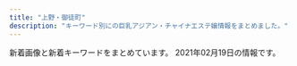 ```yaml
---
title: "上野・御徒町"
description: "キーワード別にの巨乳アジアン・チャイナエステ嬢情報をまとめました。"
---
```


新着画像と新着キーワードをまとめています。
2021年02月19日の情報です。

<DmmAffiliateIns />
<KeywordTable
  shops={
    [
    {
        "url": "http://miel.site",
        "img_links": [
            "http://miel.site/_src/29310698/_dsf6119.jpg",
            "http://miel.site/_src/40140461/cam2.png",
            "http://miel.site/_src/33382135/smartselect_20190619-130437_wechat.jpg",
            "http://miel.site/_src/29005361/wechatimg47.jpg",
            "http://miel.site/_src/29005360/wechatimg47.jpg",
            "http://miel.site/_src/29311235/_dsf6135.jpg",
            "http://miel.site/_src/36895479/0bb834c5e1d56a0e10627c891433859.jpg",
            "http://miel.site/_src/29005319/sign.png",
            "http://miel.site/_src/29312035/wechatimg43.jpg",
            "http://miel.site/_src/29005343/_dsf6130.jpg",
            "http://miel.site/_src/29005377/smartselect_20190619-130437_wechat.jpg",
            "http://miel.site/_src/29005344/_dsf6125.jpg",
            "http://miel.site/_src/36891852/0bb834c5e1d56a0e10627c891433859.jpg",
            "http://miel.site/_src/46102608/fbe435955084a9c8c2e02b3bb62d2ef.jpg",
            "http://miel.site/_src/29005337/_dsf6119.jpg",
            "http://miel.site/_src/29311236/_dsf6136.jpg",
            "http://miel.site/_src/32851154/10.pic.jpg",
            "http://miel.site/_src/46102614/wechatimg176_20200107153650427.jpg",
            "http://miel.site/_src/46102613/e3d9317697b9310640e097934adfc99.jpg",
            "http://miel.site/_src/29005376/smartselect_20190619-130437_wechat.jpg",
            "http://miel.site/_src/29005339/img20170112114741767461.png",
            "http://miel.site/_src/29339297/img20190123185245900589.png",
            "http://miel.site/_src/29005244/tel.png",
            "http://miel.site/_src/29310699/_dsf6130.jpg",
            "http://miel.site/_src/29005260/news.png",
            "http://miel.site/_src/29312033/wechatimg44.jpg",
            "http://miel.site/_src/29005262/img20191121221515045946.png",
            "http://miel.site/_src/46102607/fbe435955084a9c8c2e02b3bb62d2ef.jpg",
            "http://miel.site/_src/29005243/tel.png",
            "http://miel.site/_src/34912876/afb69b6314ccce2e8e5cad415547196_20191220104044273.jpg",
            "http://miel.site/_src/36895484/52ab8d55af50aceb629a82f4d4e7387.jpg",
            "http://miel.site/_src/29005371/smartselect_20190619-130437_wechat.jpg",
            "http://miel.site/_src/29005265/mobile.png",
            "http://miel.site/_src/29005247/index_09.png",
            "http://miel.site/_src/32618650/wechatimg47.jpg",
            "http://miel.site/_src/34912875/afb69b6314ccce2e8e5cad415547196_20191220104044273.jpg",
            "http://miel.site/_src/29311234/_dsf6133.jpg",
            "http://miel.site/_src/34912881/afb69b6314ccce2e8e5cad415547196_20191220104044273.jpg",
            "http://miel.site/_src/38481445/wechatimg177.jpg",
            "http://miel.site/_src/29339021/_msk7930.jpg",
            "http://miel.site/_src/29005355/wechatimg47.jpg",
            "http://miel.site/_src/29510474/_dsf6125.jpg",
            "http://miel.site/_src/29227656/_dsf6136.jpg",
            "http://miel.site/_src/29005342/cam2.png",
            "http://miel.site/_src/38481438/wechatimg213.jpg",
            "http://miel.site/_src/36895485/52ab8d55af50aceb629a82f4d4e7387.jpg",
            "http://miel.site/_src/36873111/_igp4288.jpg",
            "http://miel.site/_src/38472503/wechatimg213.jpg"
        ],
        "station": "JR\u5fa1\u5f92\u753a\u99c5\u5357\u53e3",
        "keywords": {
            "82": 1,
            "96": 1,
            "85": 1,
            "80": 1
        },
        "name": "\u30a8\u30f3\u30b8\u30a7\u30eb"
    },
    {
        "station": "JR\u5fa1\u5f92\u753a\u99c5\u5317\u53e3",
        "name": "\u30de\u30ab\u30ed\u30f3",
        "url": "http://www.macaron.esjoho.com/",
        "img_links": [],
        "keywords": {}
    },
    {
        "name": "\u30a2\u30ed\u30de\u30d7\u30eb\u30e1\u30ea\u30a2",
        "keywords": {
            "85": 5,
            "88": 2,
            "E": 2,
            "C": 17,
            "89": 2,
            "87": 4,
            "84": 1,
            "D": 8,
            "G": 1,
            "86": 3
        },
        "station": "JR\u5fa1\u5f92\u753a\u99c5\u5357\u53e3",
        "img_links": [
            "http://aroma-plumeria.work/sp/img/fla-2.jpg",
            "http://aroma-plumeria.work/sp/img/sta09.jpg",
            "http://aroma-plumeria.work/sp/img/sta010.jpg",
            "http://aroma-plumeria.work/sp/img/pc.jpg",
            "http://aroma-plumeria.work/sp/img/add2.jpg",
            "http://aroma-plumeria.work/img/sta01.jpg",
            "http://aroma-plumeria.work/img/1F4AA.png",
            "http://aroma-plumeria.work/sp/img/sta05.jpg",
            "http://aroma-plumeria.work/sp/img/sta2.jpg",
            "http://aroma-plumeria.work/img/sta10.jpg",
            "http://aroma-plumeria.work/img/sta2.jpg",
            "http://aroma-plumeria.work/img/sta02.jpg",
            "http://aroma-plumeria.work/img/bottom.jpg",
            "http://aroma-plumeria.work/sp/img/t-r.jpg",
            "http://aroma-plumeria.work/img/sta9.jpg",
            "http://aroma-plumeria.work/img/iphone.png",
            "http://aroma-plumeria.work/sp/img/sta3.jpg",
            "http://aroma-plumeria.work/img/sta3.jpg",
            "http://aroma-plumeria.work/img/head.jpg",
            "http://aroma-plumeria.work/img/fla.jpg",
            "http://aroma-plumeria.work/sp/img/sta5.jpg",
            "http://aroma-plumeria.work/sp/img/sta9.jpg",
            "http://aroma-plumeria.work/sp/img/t-ac.jpg",
            "http://aroma-plumeria.work/sp/img/botton.jpg",
            "http://aroma-plumeria.work/sp/img/rc.jpg",
            "http://aroma-plumeria.work/img/news.jpg",
            "http://aroma-plumeria.work/img/botton.jpg",
            "http://aroma-plumeria.work/sp/img/tel.jpg",
            "http://aroma-plumeria.work/img/sta010.jpg",
            "http://aroma-plumeria.work/sp/img/sta01.jpg",
            "http://aroma-plumeria.work/sp/img/head.jpg",
            "http://aroma-plumeria.work/img/fla2.jpg",
            "http://aroma-plumeria.work/sp/img/t-s.jpg",
            "http://aroma-plumeria.work/sp/img/add.jpg",
            "http://aroma-plumeria.work/img/koko_468x60.png",
            "http://aroma-plumeria.work/sp/img/new.jpg",
            "http://aroma-plumeria.work/sp/img/sys.jpg",
            "http://aroma-plumeria.work/sp/img/sta04.jpg",
            "http://aroma-plumeria.work/img/sta04.jpg",
            "http://aroma-plumeria.work/img/bar-a.jpg",
            "http://aroma-plumeria.work/img/bar-r.jpg",
            "http://aroma-plumeria.work/sp/img/1F4AA.png",
            "http://aroma-plumeria.work/sp/img/sta1.jpg",
            "http://aroma-plumeria.work/img/sta05.jpg",
            "http://aroma-plumeria.work/sp/img/sta10.jpg",
            "http://aroma-plumeria.work/img/botton2.jpg",
            "http://aroma-plumeria.work/sp/img/footbody.jpg",
            "http://aroma-plumeria.work/img/fla3.jpg",
            "http://aroma-plumeria.work/sp/img/news.jpg",
            "http://aroma-plumeria.work/img/bar-s.jpg",
            "http://aroma-plumeria.work/img/sta4.jpg",
            "http://aroma-plumeria.work/sp/img/fla-1.jpg",
            "http://aroma-plumeria.work/img/sta09.jpg",
            "http://aroma-plumeria.work/img/sta5.jpg",
            "http://aroma-plumeria.work/sp/img/sta02.jpg",
            "http://aroma-plumeria.work/img/nos.jpg",
            "http://aroma-plumeria.work/sp/img/t-o.jpg",
            "http://aroma-plumeria.work/img/bar-t.jpg",
            "http://aroma-plumeria.work/img/sta1.jpg",
            "http://aroma-plumeria.work/sp/img/nos.jpg",
            "http://aroma-plumeria.work/sp/img/koko_234x60.png",
            "http://aroma-plumeria.work/img/tps.jpg",
            "http://aroma-plumeria.work/img/bar-rc.jpg",
            "http://aroma-plumeria.work/sp/img/sta4.jpg"
        ],
        "url": "http://aroma-plumeria.work/"
    },
    {
        "station": "JR\u5fa1\u5f92\u753a\u99c5\u5357\u53e3",
        "keywords": {},
        "url": "http://chloe.est-u.com/",
        "img_links": [
            "http://chloe.est-u.com/images/index_03.jpg",
            "http://chloe.est-u.com/images/a3.jpg",
            "http://chloe.est-u.com/images/index_01.jpg",
            "http://chloe.est-u.com/images/index_02.jpg",
            "http://chloe.est-u.com/images/a1.jpg",
            "http://chloe.est-u.com/images/2.jpg",
            "http://chloe.est-u.com/images/index_07.jpg",
            "http://chloe.est-u.com/images/s1.jpg",
            "http://chloe.est-u.com/images/cc.jpg",
            "http://chloe.est-u.com/images/3.jpg",
            "http://chloe.est-u.com/images/a2.jpg",
            "http://chloe.est-u.com/images/index_14.jpg"
        ],
        "name": "CHLOE"
    },
    {
        "name": "\u5922\u306e\u604b",
        "url": "http://www.yumenokoi.masg.info/",
        "keywords": {
            "88": 32,
            "G": 24,
            "86": 38,
            "D": 69,
            "C": 8,
            "87": 39,
            "F": 8
        },
        "station": "JR\u5fa1\u5f92\u753a\u99c5\u5317\u53e3",
        "img_links": [
            "http://www.yumenokoi.masg.info/images/m3.jpg",
            "http://www.yumenokoi.masg.info/photo_news/upimg/497645f9666e055101_0.jpg",
            "http://www.yumenokoi.masg.info/files/002.jpg",
            "http://www.yumenokoi.masg.info/files/008.jpg",
            "http://www.yumenokoi.masg.info/files/018.jpg",
            "http://www.yumenokoi.masg.info/images/service/s01.jpg",
            "http://www.yumenokoi.masg.info/files/016-02.jpg",
            "http://www.yumenokoi.masg.info/files/009.jpg",
            "http://www.yumenokoi.masg.info/photo_news/upimg/351066018f0c247b28_0.jpg",
            "http://www.yumenokoi.masg.info/images/b-tel.png",
            "http://www.yumenokoi.masg.info/files/010-02.jpg",
            "http://www.yumenokoi.masg.info/files/013-02.jpg",
            "http://www.yumenokoi.masg.info/files/021.jpg",
            "http://www.yumenokoi.masg.info/images/service/s02.jpg",
            "http://www.yumenokoi.masg.info/images/m4.jpg",
            "http://www.yumenokoi.masg.info/files/015-02.jpg",
            "http://www.yumenokoi.masg.info/files/006-02.jpg",
            "http://www.yumenokoi.masg.info/files/024-02.jpg",
            "http://www.yumenokoi.masg.info/files/017-02.jpg",
            "http://www.yumenokoi.masg.info/files/009-02.jpg",
            "http://www.yumenokoi.masg.info/images/rsubt3.png",
            "http://www.yumenokoi.masg.info/files/018-02.jpg",
            "http://www.yumenokoi.masg.info/files/021-02.jpg",
            "http://www.yumenokoi.masg.info/images/m1.jpg",
            "http://www.yumenokoi.masg.info/images/rsubt7.png",
            "http://www.yumenokoi.masg.info/files/017.jpg",
            "http://www.yumenokoi.masg.info/files/010.jpg",
            "http://www.yumenokoi.masg.info/images/rsubt1.png",
            "http://www.yumenokoi.masg.info/images/b-online.png",
            "http://www.yumenokoi.masg.info/images/rsubt5.png",
            "http://www.yumenokoi.masg.info/files/023-02.jpg",
            "http://www.yumenokoi.masg.info/images/m6.jpg",
            "http://www.yumenokoi.masg.info/files/016.jpg",
            "http://www.yumenokoi.masg.info/files/002-02.jpg",
            "http://www.yumenokoi.masg.info/files/024.jpg",
            "http://www.yumenokoi.masg.info/images/rsubt6.png",
            "http://www.yumenokoi.masg.info/files/011-02.jpg",
            "http://www.yumenokoi.masg.info/files/013.jpg",
            "http://www.yumenokoi.masg.info/images/service/s03.jpg",
            "http://www.yumenokoi.masg.info/images/slider-img001.jpg",
            "http://www.yumenokoi.masg.info/images/slider-img002.jpg",
            "http://www.yumenokoi.masg.info/images/service/s05.jpg",
            "http://www.yumenokoi.masg.info/files/008-02.jpg",
            "http://www.yumenokoi.masg.info/files/023.jpg",
            "http://www.yumenokoi.masg.info/images/m2.jpg",
            "http://www.yumenokoi.masg.info/files/006.jpg",
            "http://www.yumenokoi.masg.info/images/service/s06.jpg",
            "http://www.yumenokoi.masg.info/images/rsubt2.png",
            "http://www.yumenokoi.masg.info/images/rsubt4.png",
            "http://www.yumenokoi.masg.info/files/011.jpg",
            "http://www.yumenokoi.masg.info/images/service/s04.jpg",
            "http://www.yumenokoi.masg.info/images/tel2.png",
            "http://www.yumenokoi.masg.info/files/015.jpg"
        ]
    },
    {
        "url": "http://aroma-esthe.in.net/",
        "keywords": {
            "87": 1,
            "F": 2,
            "86": 3,
            "85": 1,
            "D": 3
        },
        "station": "JR\u4e0a\u91ce\u99c5\u5165\u8c37\u53e3",
        "img_links": [
            "http://aroma-esthe.in.net/images/tit2.jpg",
            "http://aroma-esthe.in.net/images/r1.jpg",
            "http://aroma-esthe.in.net/images/r4.jpg",
            "http://aroma-esthe.in.net/images/sys.jpg",
            "http://aroma-esthe.in.net/images/kan.jpg",
            "http://aroma-esthe.in.net/images/tit3.jpg",
            "http://aroma-esthe.in.net/images/fbt.jpg",
            "http://aroma-esthe.in.net/images/fbf.jpg",
            "http://aroma-esthe.in.net/images/tit1.jpg",
            "http://aroma-esthe.in.net/images/top.jpg",
            "http://aroma-esthe.in.net/images/r3.jpg",
            "http://aroma-esthe.in.net/images/pay.jpg",
            "http://aroma-esthe.in.net/images/cg04.jpg",
            "http://aroma-esthe.in.net/images/cg05.jpg",
            "http://aroma-esthe.in.net/images/r2.jpg",
            "http://aroma-esthe.in.net/images/cg02.jpg",
            "http://aroma-esthe.in.net/images/cg051.jpg",
            "http://aroma-esthe.in.net/images/sys1.jpg",
            "http://aroma-esthe.in.net/images/cg011.jpg",
            "http://aroma-esthe.in.net/images/cg01.jpg",
            "http://aroma-esthe.in.net/images/cg041.jpg",
            "http://aroma-esthe.in.net/images/fla.jpg",
            "http://aroma-esthe.in.net/images/tit5.jpg",
            "http://aroma-esthe.in.net/images/no.png",
            "http://aroma-esthe.in.net/images/cg031.jpg",
            "http://aroma-esthe.in.net/images/cg03.jpg",
            "http://aroma-esthe.in.net/images/tit4.jpg"
        ],
        "name": "\u697d\u5712"
    },
    {
        "img_links": [],
        "name": "\u30b9\u30de\u30a4\u30eb",
        "keywords": {},
        "station": "JR\u5fa1\u5f92\u753a\u99c5\u5357\u53e3",
        "url": "http://smile.ests.jp/"
    },
    {
        "keywords": {
            "D": 2,
            "89": 1,
            "C": 1,
            "86": 1,
            "F": 1,
            "87": 2
        },
        "img_links": [
            "http://www.iyashinoie.mensest.com/img/nav-002.png",
            "http://www.iyashinoie.mensest.com/img/nav-006.png",
            "http://www.iyashinoie.mensest.com/img/nav-001.png",
            "http://www.iyashinoie.mensest.com/files/004.jpg",
            "http://www.iyashinoie.mensest.com/img/stt.jpg",
            "http://www.iyashinoie.mensest.com/img/nav-004.png",
            "http://www.iyashinoie.mensest.com/files/001.jpg",
            "http://www.iyashinoie.mensest.com/img/stb.jpg",
            "http://www.iyashinoie.mensest.com/img/nav-005.png",
            "http://www.iyashinoie.mensest.com/img/top01.png",
            "http://www.iyashinoie.mensest.com/img/tel.png",
            "http://www.iyashinoie.mensest.com/files/003.jpg",
            "http://www.iyashinoie.mensest.com/files/002.jpg",
            "http://www.iyashinoie.mensest.com/img/nav-003.png"
        ],
        "station": "\u6d45\u8349\u99c5",
        "name": "\u7652\u3057\u306e\u5bb6",
        "url": "http://www.iyashinoie.mensest.com/"
    },
    {
        "img_links": [
            "http://estelaspa.com/uploaded/girlinfo/13/G1_13_2.jpg",
            "http://estelaspa.com/uploaded/girlinfo/9/G2_9_3.jpg",
            "http://estelaspa.com/img/rmenu/staff_off.png",
            "http://estelaspa.com/img/google_button.png",
            "http://img.es-navi.com/img/link/banners/s/000002.png",
            "http://estelaspa.com/img/fmenu/call_off.png",
            "http://estelaspa.com/img/photo_button.png",
            "http://estelaspa.com/img/system/card.jpg",
            "http://estelaspa.com/img/system/2.jpg",
            "http://estelaspa.com/img/system/4.jpg",
            "http://estelaspa.com/img/system/3.jpg",
            "http://estelaspa.com/img/system/etc.jpg",
            "http://estelaspa.com/img/rmenu/call_off.png",
            "http://estelaspa.com/uploaded/girlinfo/16/G2_16_3.jpg",
            "http://estelaspa.com/img/corona.png",
            "http://estelaspa.com/img/access/key.jpg",
            "http://estelaspa.com/uploaded/girlinfo/14/G1_14_2.jpg",
            "http://estelaspa.com/img/rmenu/top_off.png",
            "http://estelaspa.com/uploaded/news/201201035405.jpg",
            "http://estelaspa.com/uploaded/girlinfo/12/G1_12_2.jpg",
            "http://estelaspa.com/img/room/1.png"
        ],
        "url": "http://estelaspa.com/",
        "station": "JR\u5fa1\u5f92\u753a\u99c5\u5317\u53e3",
        "keywords": {
            "C": 7
        },
        "name": "Estela SPA\uff5e\u30a8\u30b9\u30c6\u30e9\u30b9\u30d1"
    },
    {
        "name": "\u5b89\u5fc3\u5802",
        "url": "http://es-en.info/",
        "img_links": [
            "http://es-en.info/images/1.jpg",
            "http://es-en.info/img/nana1.jpg",
            "http://es-en.info/images/interior_t.jpg",
            "http://es-en.info/sp/staff/riri.jpg",
            "http://es-en.info/sp/images/rec2.png",
            "http://es-en.info/img/ai.jpg",
            "http://es-en.info/sp/img/yuki1.jpg",
            "http://es-en.info/sp/images/staff_t.png",
            "http://es-en.info/images/5.jpg",
            "http://es-en.info/images/mobile.jpg",
            "http://es-en.info/sp/img/eri1.jpg",
            "http://es-en.info/sp/images/top.jpg",
            "http://es-en.info/images/4.jpg",
            "http://es-en.info/sp/images/news.jpg",
            "http://es-en.info/img/yuki1.jpg",
            "http://es-en.info/images/8.jpg",
            "http://es-en.info/sp/staff/eri.jpg",
            "http://es-en.info/images/interior.png",
            "http://es-en.info/sp/images/sisu_t.jpg",
            "http://es-en.info/sp/staff/yuyu.jpg",
            "http://es-en.info/sp/staff/ai.jpg",
            "http://es-en.info/img/ai1.jpg",
            "http://es-en.info/sp/staff/yuki.jpg",
            "http://es-en.info/images/9.jpg",
            "http://es-en.info/images/sm.jpg",
            "http://es-en.info/sp/images/sisu.png",
            "http://es-en.info/sp/images/sys1.jpg",
            "http://es-en.info/sp/images/topgirl.jpg",
            "http://es-en.info/sp/images/tel.jpg",
            "http://es-en.info/img/natumi.jpg",
            "http://es-en.info/img/natumi1.jpg",
            "http://es-en.info/sp/images/int3.jpg",
            "http://es-en.info/sp/images/pc.jpg",
            "http://es-en.info/img/yuyu1.jpg",
            "http://es-en.info/sp/images/int2.jpg",
            "http://es-en.info/img/emi1.jpg",
            "http://es-en.info/img/riri1.jpg",
            "http://es-en.info/images/7.jpg",
            "http://es-en.info/sp/images/rec1.png",
            "http://es-en.info/sp/menu/top.jpg",
            "http://es-en.info/images/2.jpg",
            "http://es-en.info/img/eri1.jpg",
            "http://es-en.info/sp/staff/natumi.jpg",
            "http://es-en.info/sp/img/yuyu1.jpg",
            "http://es-en.info/sp/img/ai1.jpg",
            "http://es-en.info/images/sys1.png",
            "http://es-en.info/images/3.jpg",
            "http://es-en.info/img/eri.jpg",
            "http://es-en.info/sp/images/head.jpg",
            "http://es-en.info/sp/images/sys3.jpg",
            "http://es-en.info/img/nana.jpg",
            "http://es-en.info/sp/staff/nana.jpg",
            "http://es-en.info/sp/menu/staff.jpg",
            "http://es-en.info/sp/img/riri1.jpg",
            "http://es-en.info/sp/img/tiaki1.jpg",
            "http://es-en.info/images/info.png",
            "http://es-en.info/sp/staff/emi.jpg",
            "http://es-en.info/sp/images/footer.jpg",
            "http://es-en.info/sp/images/int1.png",
            "http://es-en.info/sp/images/interior_t.png",
            "http://es-en.info/sp/images/rec3.png",
            "http://es-en.info/images/10.jpg",
            "http://es-en.info/img/emi.jpg",
            "http://es-en.info/images/rem.jpg",
            "http://es-en.info/img/yuki.jpg",
            "http://es-en.info/sp/images/sys4.png",
            "http://es-en.info/sp/img/nana1.jpg",
            "http://es-en.info/sp/images/time.png",
            "http://es-en.info/images/news.jpg",
            "http://es-en.info/sp/images/sys2.jpg",
            "http://es-en.info/img/tiaki1.jpg",
            "http://es-en.info/img/riri.jpg",
            "http://es-en.info/img/tiaki.jpg",
            "http://es-en.info/img/yuyu.jpg",
            "http://es-en.info/sp/staff/tiaki.jpg",
            "http://es-en.info/sp/img/emi1.jpg",
            "http://es-en.info/images/head.jpg",
            "http://es-en.info/sp/img/natumi1.jpg",
            "http://es-en.info/sp/images/int1.jpg",
            "http://es-en.info/sp/menu/interior.jpg",
            "http://es-en.info/images/staff_t.jpg",
            "http://es-en.info/sp/images/newsb.png",
            "http://es-en.info/sp/images/ac1.jpg"
        ],
        "station": "JR\u5fa1\u5f92\u753a\u99c5\u5357\u53e3",
        "keywords": {
            "88": 2,
            "85": 1,
            "F": 1,
            "90": 1,
            "86": 2,
            "87": 1
        }
    },
    {
        "station": "JR\u5fa1\u5f92\u753a\u99c5\u5317\u53e3",
        "url": "http://biki-massage.work/",
        "img_links": [
            "http://biki-massage.work/img/sta1.jpg",
            "http://biki-massage.work/img/sta5.jpg",
            "http://biki-massage.work/sp/img/sys.jpg",
            "http://biki-massage.work/img/fla2.jpg",
            "http://biki-massage.work/sp/img/s1.jpg",
            "http://biki-massage.work/img/mo.png",
            "http://biki-massage.work/img/fla3.jpg",
            "http://biki-massage.work/img/head.jpg",
            "http://biki-massage.work/img/st6.jpg",
            "http://biki-massage.work/img/s2.jpg",
            "http://biki-massage.work/img/st5.jpg",
            "http://biki-massage.work/sp/img/s5.jpg",
            "http://biki-massage.work/img/sta3.jpg",
            "http://biki-massage.work/sp/img/info.jpg",
            "http://biki-massage.work/sp/img/p3.jpg",
            "http://biki-massage.work/img/st3.jpg",
            "http://biki-massage.work/sp/img/add.jpg",
            "http://biki-massage.work/sp/img/t-r.jpg",
            "http://biki-massage.work/sp/img/botton.jpg",
            "http://biki-massage.work/img/s6.jpg",
            "http://biki-massage.work/sp/img/tit.jpg",
            "http://biki-massage.work/sp/img/s6.jpg",
            "http://biki-massage.work/img/campian.jpg",
            "http://biki-massage.work/sp/img/s2.jpg",
            "http://biki-massage.work/img/st1.jpg",
            "http://biki-massage.work/sp/img/p2.jpg",
            "http://biki-massage.work/img/s1.jpg",
            "http://biki-massage.work/img/fla1.jpg",
            "http://biki-massage.work/sp/img/t-a.jpg",
            "http://biki-massage.work/img/sta2.jpg",
            "http://biki-massage.work/img/sta4.jpg",
            "http://biki-massage.work/sp/img/s3.jpg",
            "http://biki-massage.work/sp/img/pc.jpg",
            "http://biki-massage.work/sp/img/tel.jpg",
            "http://biki-massage.work/img/nos.jpg",
            "http://biki-massage.work/img/sta6.jpg",
            "http://biki-massage.work/img/st2.jpg",
            "http://biki-massage.work/sp/img/time.jpg",
            "http://biki-massage.work/sp/img/cam.jpg",
            "http://biki-massage.work/sp/img/s4.jpg",
            "http://biki-massage.work/img/botton.jpg",
            "http://biki-massage.work/img/s4.jpg",
            "http://biki-massage.work/img/st4.jpg",
            "http://biki-massage.work/sp/img/pic.jpg",
            "http://biki-massage.work/img/s5.jpg",
            "http://biki-massage.work/sp/img/t-s.jpg",
            "http://biki-massage.work/img/s3.jpg",
            "http://biki-massage.work/sp/img/t-o.jpg",
            "http://biki-massage.work/sp/img/t-t.jpg",
            "http://biki-massage.work/sp/img/p6.jpg"
        ],
        "keywords": {
            "87": 2,
            "D": 3,
            "88": 2,
            "C": 16,
            "83": 1,
            "86": 7,
            "E": 1
        },
        "name": "\u5a9a\u59eb\uff5e\u30d3\u30ad\uff5e"
    },
    {
        "keywords": {},
        "station": "JR\u5fa1\u5f92\u753a\u99c5\u5357\u53e3",
        "img_links": [],
        "name": "\u61a9",
        "url": "http://ikoi.ies.fun/"
    },
    {
        "keywords": {
            "87": 1,
            "85": 1,
            "D": 4,
            "E": 6,
            "86": 2,
            "88": 1,
            "89": 1,
            "C": 2
        },
        "url": "http://www.rosa-es.info/",
        "station": "JR\u4e0a\u91ce\u99c5\u6d45\u8349\u53e3",
        "img_links": [
            "http://www.rosa-es.info/staff/yuki1.jpg",
            "http://www.rosa-es.info/staff/rara.jpg",
            "http://www.rosa-es.info/staff/yuki.jpg",
            "http://www.rosa-es.info/img/pic/int3.jpg",
            "http://www.rosa-es.info/staff/yumi2.jpg",
            "http://www.rosa-es.info/staff/nana1.jpg",
            "http://www.rosa-es.info/img/pic/int4.jpg",
            "http://www.rosa-es.info/staff/yuri1.jpg",
            "http://www.rosa-es.info/staff/rara2.jpg",
            "http://www.rosa-es.info/staff/koko.jpg",
            "http://www.rosa-es.info/staff/yuri.jpg",
            "http://www.rosa-es.info/staff/koko2.jpg",
            "http://www.rosa-es.info/staff/nana2.jpg",
            "http://www.rosa-es.info/staff/nana.jpg",
            "http://www.rosa-es.info/img/pic/slide_1.jpg",
            "http://www.rosa-es.info/img/loader.png",
            "http://www.rosa-es.info/staff/yumi1.jpg",
            "http://www.rosa-es.info/staff/yumi.jpg",
            "http://www.rosa-es.info/staff/koko1.jpg",
            "http://www.rosa-es.info/staff/yuri2.jpg",
            "http://www.rosa-es.info/img/pic/int2.jpg",
            "http://www.rosa-es.info/staff/yuki2.jpg",
            "http://www.rosa-es.info/staff/rara1.jpg",
            "http://www.rosa-es.info/img/pic/slide_2.jpg",
            "http://www.rosa-es.info/img/pic/int1.jpg"
        ],
        "name": "\u6708\u591c"
    },
    {
        "station": "JR\u5fa1\u5f92\u753a\u99c5\u5317\u53e3",
        "url": "http://www.cocogarden.link/",
        "keywords": {
            "88": 8,
            "F": 2,
            "G": 4,
            "D": 10,
            "87": 8,
            "E": 2,
            "86": 2
        },
        "name": "COCO-GARDEN",
        "img_links": [
            "http://www.cocogarden.link/files/059.jpg",
            "http://www.cocogarden.link/images/nbj3.jpg",
            "http://www.cocogarden.link/files/072-03.jpg",
            "http://www.cocogarden.link/images/s_staff.jpg",
            "http://www.cocogarden.link/files/069-02.jpg",
            "http://www.cocogarden.link/files/075.jpg",
            "http://www.cocogarden.link/images/top.jpg",
            "http://www.cocogarden.link/files/080-02.jpg",
            "http://www.cocogarden.link/files/075-02.jpg",
            "http://www.cocogarden.link/images/mobile.jpg",
            "http://www.cocogarden.link/files/037-02.jpg",
            "http://www.cocogarden.link/files/069.jpg",
            "http://www.cocogarden.link/files/058-03.jpg",
            "http://www.cocogarden.link/images/end1.png",
            "http://www.cocogarden.link/files/059-03.jpg",
            "http://www.cocogarden.link/files/086.jpg",
            "http://www.cocogarden.link/files/058-02.jpg",
            "http://www.cocogarden.link/files/086-03.jpg",
            "http://www.cocogarden.link/images/koko_200x40.png",
            "http://www.cocogarden.link/files/086-02.jpg",
            "http://www.cocogarden.link/files/076-02.jpg",
            "http://www.cocogarden.link/images/s_info.jpg",
            "http://www.cocogarden.link/files/058.jpg",
            "http://www.cocogarden.link/files/076.jpg",
            "http://www.cocogarden.link/images/1.jpg",
            "http://www.cocogarden.link/images/s_pick.jpg",
            "http://www.cocogarden.link/files/075-03.jpg",
            "http://www.cocogarden.link/files/072-02.jpg",
            "http://www.cocogarden.link/images/s_news.jpg",
            "http://www.cocogarden.link/files/080-03.jpg",
            "http://www.cocogarden.link/files/069-03.jpg",
            "http://www.cocogarden.link/files/076-03.jpg",
            "http://www.cocogarden.link/images/top1.jpg",
            "http://www.cocogarden.link/files/059-02.jpg",
            "http://www.cocogarden.link/files/037.jpg",
            "http://www.cocogarden.link/files/037-03.jpg",
            "http://www.cocogarden.link/files/080.jpg",
            "http://www.cocogarden.link/files/072.jpg"
        ]
    },
    {
        "img_links": [
            "http://www.sh-riraks.xyz/uploads/200617/1-20061G54TIb.jpg",
            "http://www.sh-riraks.xyz/img/ttl_mobile.png",
            "http://www.sh-riraks.xyz/uploads/allimg/180604/1-1P60410212A02.jpg",
            "http://www.sh-riraks.xyz/uploads/201130/1-201130132956292.jpg",
            "http://www.sh-riraks.xyz/uploads/190611/1-1Z611153S2561.jpg",
            "http://www.sh-riraks.xyz/uploads/191015/1-1910151T03I48.jpg",
            "http://www.sh-riraks.xyz/uploads/201130/1-201130132942Y6.jpg",
            "http://www.sh-riraks.xyz/uploads/181001/1-1Q001142T6406.jpg",
            "http://www.sh-riraks.xyz/uploads/200617/1-20061G54ZQ14.jpg",
            "http://www.sh-riraks.xyz/uploads/200617/1-20061G54941Z9.jpg",
            "http://www.sh-riraks.xyz/uploads/180521/1-1P5211649103K.jpg",
            "http://www.sh-riraks.xyz/uploads/201130/1-201130133029220.jpg",
            "http://www.sh-riraks.xyz/uploads/181001/1-1Q001142IB48.jpg",
            "http://www.sh-riraks.xyz/uploads/201130/1-201130133045611.jpg",
            "http://www.sh-riraks.xyz/img/ttl_wnew.png",
            "http://www.sh-riraks.xyz/uploads/201130/1-20113013311Rc.jpg",
            "http://www.sh-riraks.xyz/uploads/200107/1-20010F92019226.jpg",
            "http://www.sh-riraks.xyz/img/ttl_girls.png",
            "http://www.sh-riraks.xyz/uploads/201130/1-201130133012441.jpg",
            "http://www.sh-riraks.xyz/uploads/201130/1-201130133215X9.jpg",
            "http://www.sh-riraks.xyz/img/ttl_pickup.png",
            "http://www.sh-riraks.xyz/uploads/201130/1-201130133145E0.jpg",
            "http://www.sh-riraks.xyz/img/ttl_staff.png",
            "http://www.sh-riraks.xyz/uploads/201130/1-201130133129441.jpg",
            "http://www.sh-riraks.xyz/uploads/180521/1-1P52116495SC.jpg"
        ],
        "name": "\u5922\u306e\u8776\u3005",
        "url": "http://www.sh-riraks.xyz/",
        "station": "JR\u5fa1\u5f92\u753a\u99c5\u5357\u53e3",
        "keywords": {
            "C": 17
        }
    },
    {
        "name": "\u30de\u30fc\u30ad\u30e5\u30ea\u30fcMERCURY",
        "url": "http://foryou-es.info/",
        "station": "JR\u5fa1\u5f92\u753a\u99c5\u5357\u53e3",
        "keywords": {
            "89": 29,
            "90": 5,
            "D": 11,
            "C": 28,
            "88": 9
        },
        "img_links": [
            "http://foryou-es.info/img/yui2.jpg",
            "http://foryou-es.info/images/sa.jpg",
            "http://www.foryou-es.info/sp/images/head.jpg",
            "http://www.foryou-es.info/img/honey2.jpg",
            "http://www.foryou-es.info/img/riko4.jpg",
            "http://www.foryou-es.info/sp/img/rora.png",
            "http://www.foryou-es.info/images/blog.jpg",
            "http://www.foryou-es.info/img/sara3.jpg",
            "http://foryou-es.info/images/so.jpg",
            "http://www.foryou-es.info/sp/images/sys3.jpg",
            "http://www.foryou-es.info/img/rora2.jpg",
            "http://www.foryou-es.info/img/riko2.jpg",
            "http://foryou-es.info/img/yui3.jpg",
            "http://www.foryou-es.info/sp/img/seiko3.jpg",
            "http://www.foryou-es.info/img/saki2.jpg",
            "http://foryou-es.info/img/sara3.jpg",
            "http://www.foryou-es.info/img/honey3.jpg",
            "http://www.foryou-es.info/sp/img/rora2.jpg",
            "http://foryou-es.info/img/riko1.jpg",
            "http://foryou-es.info/images/interior.jpg",
            "http://foryou-es.info/img/rora1.jpg",
            "http://www.foryou-es.info/sp/img/hina.png",
            "http://www.foryou-es.info/sp/images/sys1.jpg",
            "http://foryou-es.info/img/riko2.jpg",
            "http://www.foryou-es.info/img/sia1.jpg",
            "http://foryou-es.info/img/miki.png",
            "http://www.foryou-es.info/sp/img/riko2.jpg",
            "http://www.foryou-es.info/sp/img/riko1.jpg",
            "http://foryou-es.info/img/honey2.jpg",
            "http://foryou-es.info/img/hina4.jpg",
            "http://www.foryou-es.info/sp/images/tel.jpg",
            "http://www.foryou-es.info/sp/images/news.png",
            "http://www.foryou-es.info/sp/staff/yui.png",
            "http://www.foryou-es.info/img/sara1.jpg",
            "http://www.foryou-es.info/sp/img/honey2.jpg",
            "http://www.foryou-es.info/sp/menu/staff.jpg",
            "http://foryou-es.info/img/honey.png",
            "http://foryou-es.info/img/honey3.jpg",
            "http://foryou-es.info/img/sara.png",
            "http://foryou-es.info/img/yui1.jpg",
            "http://www.foryou-es.info/img/rora1.jpg",
            "http://www.foryou-es.info/img/hina.png",
            "http://www.foryou-es.info/sp/img/sia1.jpg",
            "http://foryou-es.info/img/riko3.jpg",
            "http://www.foryou-es.info/img/sara.png",
            "http://www.foryou-es.info/sp/img/sia4.jpg",
            "http://www.foryou-es.info/img/honey.png",
            "http://foryou-es.info/img/riko.png",
            "http://foryou-es.info/img/sara2.jpg",
            "http://www.foryou-es.info/images/rem.jpg",
            "http://www.foryou-es.info/sp/img/sia3.jpg",
            "http://foryou-es.info/img/rora.png",
            "http://foryou-es.info/images/staff_t.jpg",
            "http://www.foryou-es.info/img/yui1.jpg",
            "http://foryou-es.info/images/si.png",
            "http://www.foryou-es.info/img/rora4.jpg",
            "http://www.foryou-es.info/img/miki.png",
            "http://www.foryou-es.info/img/sia3.jpg",
            "http://foryou-es.info/img/honey1.jpg",
            "http://www.foryou-es.info/img/rora.png",
            "http://foryou-es.info/images/rem.jpg",
            "http://foryou-es.info/img/sia1.jpg",
            "http://www.foryou-es.info/sp/img/saki.png",
            "http://www.foryou-es.info/images/news.jpg",
            "http://foryou-es.info/images/newface.jpg",
            "http://foryou-es.info/images/tel.png",
            "http://foryou-es.info/images/ac.jpg",
            "http://www.foryou-es.info/images/tel.png",
            "http://www.foryou-es.info/img/hina1.jpg",
            "http://www.foryou-es.info/sp/img/yui.png",
            "http://foryou-es.info/img/sia2.jpg",
            "http://www.foryou-es.info/images/interior1.png",
            "http://foryou-es.info/images/news.jpg",
            "http://www.foryou-es.info/img/rora3.jpg",
            "http://www.foryou-es.info/images/tp.png",
            "http://foryou-es.info/img/sia3.jpg",
            "http://www.foryou-es.info/img/riko3.jpg",
            "http://www.foryou-es.info/sp/images/sys4.jpg",
            "http://www.foryou-es.info/images/sm.jpg",
            "http://foryou-es.info/img/hina1.jpg",
            "http://www.foryou-es.info/sp/img/sia2.jpg",
            "http://www.foryou-es.info/img/saki1.jpg",
            "http://foryou-es.info/images/tp.png",
            "http://www.foryou-es.info/img/miki1.jpg",
            "http://www.foryou-es.info/img/sia.png",
            "http://www.foryou-es.info/sp/img/seiko1.jpg",
            "http://www.foryou-es.info/images/interior.jpg",
            "http://www.foryou-es.info/sp/images/staff_t.jpg",
            "http://www.foryou-es.info/images/mobile.jpg",
            "http://www.foryou-es.info/sp/images/newface.png",
            "http://foryou-es.info/images/interior1.png",
            "http://foryou-es.info/img/riko4.jpg",
            "http://www.foryou-es.info/sp/img/rora1.jpg",
            "http://www.foryou-es.info/sp/img/honey3.jpg",
            "http://foryou-es.info/images/sm.jpg",
            "http://www.foryou-es.info/sp/staff/saki.png",
            "http://www.foryou-es.info/images/si.png",
            "http://www.foryou-es.info/sp/img/seiko2.jpg",
            "http://www.foryou-es.info/sp/img/rora3.jpg",
            "http://www.foryou-es.info/images/koko_200x40.png",
            "http://foryou-es.info/images/tt.png",
            "http://foryou-es.info/img/yui.png",
            "http://foryou-es.info/images/sirase.jpg",
            "http://www.foryou-es.info/sp/images/time.jpg",
            "http://www.foryou-es.info/img/yui2.jpg",
            "http://foryou-es.info/img/miki3.jpg",
            "http://foryou-es.info/images/zy.png",
            "http://foryou-es.info/images/blog.jpg",
            "http://www.foryou-es.info/img/miki3.jpg",
            "http://www.foryou-es.info/img/hina2.jpg",
            "http://www.foryou-es.info/img/seiko.png",
            "http://www.foryou-es.info/sp/img/seiko4.jpg",
            "http://www.foryou-es.info/sp/img/riko3.jpg",
            "http://foryou-es.info/images/koko_200x40.png",
            "http://foryou-es.info/img/saki.png",
            "http://www.foryou-es.info/images/staff_t.jpg",
            "http://foryou-es.info/images/mobile.jpg",
            "http://www.foryou-es.info/img/honey1.jpg",
            "http://foryou-es.info/img/hina.png",
            "http://www.foryou-es.info/images/interior_t.jpg",
            "http://foryou-es.info/img/hina2.jpg",
            "http://foryou-es.info/img/rora2.jpg",
            "http://foryou-es.info/img/rora4.jpg",
            "http://www.foryou-es.info/sp/img/riko4.jpg",
            "http://www.foryou-es.info/img/hina3.jpg",
            "http://www.foryou-es.info/img/yui.png",
            "http://www.foryou-es.info/sp/menu/top.jpg",
            "http://foryou-es.info/img/saki2.jpg",
            "http://www.foryou-es.info/sp/img/seiko.png",
            "http://www.foryou-es.info/images/ac.jpg",
            "http://foryou-es.info/img/hina3.jpg",
            "http://www.foryou-es.info/sp/img/sara3.jpg",
            "http://www.foryou-es.info/images/so.jpg",
            "http://www.foryou-es.info/img/hina4.jpg",
            "http://foryou-es.info/img/miki2.jpg",
            "http://www.foryou-es.info/images/tt.png",
            "http://www.foryou-es.info/sp/images/pc.jpg",
            "http://www.foryou-es.info/images/zy.png",
            "http://www.foryou-es.info/sp/img/miki.png",
            "http://www.foryou-es.info/images/newface.jpg",
            "http://www.foryou-es.info/img/miki2.jpg",
            "http://www.foryou-es.info/img/yui3.jpg",
            "http://foryou-es.info/img/sia.png",
            "http://www.foryou-es.info/sp/img/riko.png",
            "http://www.foryou-es.info/img/saki3.jpg",
            "http://www.foryou-es.info/images/info.jpg",
            "http://foryou-es.info/img/sara1.jpg",
            "http://foryou-es.info/img/seiko.png",
            "http://www.foryou-es.info/sp/images/sys2.jpg",
            "http://www.foryou-es.info/sp/images/newsb.jpg",
            "http://www.foryou-es.info/images/sirase.jpg",
            "http://www.foryou-es.info/sp/menu/interior.jpg",
            "http://www.foryou-es.info/sp/images/sm.jpg",
            "http://www.foryou-es.info/sp/img/sara2.jpg",
            "http://www.foryou-es.info/img/saki.png",
            "http://foryou-es.info/images/info.jpg",
            "http://foryou-es.info/img/saki3.jpg",
            "http://www.foryou-es.info/images/sa.jpg",
            "http://www.foryou-es.info/sp/img/sia.png",
            "http://foryou-es.info/img/sia4.jpg",
            "http://foryou-es.info/img/saki1.jpg",
            "http://www.foryou-es.info/sp/img/sara.png",
            "http://www.foryou-es.info/sp/images/top.jpg",
            "http://www.foryou-es.info/img/riko1.jpg",
            "http://www.foryou-es.info/img/riko.png",
            "http://www.foryou-es.info/sp/img/rora4.jpg",
            "http://www.foryou-es.info/sp/img/honey1.jpg",
            "http://www.foryou-es.info/sp/img/sara1.jpg",
            "http://foryou-es.info/img/miki1.jpg",
            "http://foryou-es.info/images/interior_t.jpg",
            "http://foryou-es.info/img/rora3.jpg",
            "http://www.foryou-es.info/img/sara2.jpg",
            "http://www.foryou-es.info/img/sia2.jpg",
            "http://www.foryou-es.info/sp/img/honey.png",
            "http://www.foryou-es.info/img/sia4.jpg"
        ]
    },
    {
        "station": "JR\u4e0a\u91ce\u99c5\u6d45\u8349\u53e3",
        "name": "\u7652\u3057\u306e\u5bb6",
        "url": "http://www.iyashinoie-ueno.com/",
        "keywords": {
            "87": 8,
            "86": 4,
            "D": 12,
            "C": 11,
            "84": 4
        },
        "img_links": [
            "http://www.iyashinoie-ueno.com/images/staff_top.jpg",
            "http://www.iyashinoie-ueno.com/images/end.jpg",
            "http://www.iyashinoie-ueno.com/files/018.jpg",
            "http://www.iyashinoie-ueno.com/files/014-02.jpg",
            "http://www.iyashinoie-ueno.com/images/pick1.jpg",
            "http://www.iyashinoie-ueno.com/files/019-02.jpg",
            "http://www.iyashinoie-ueno.com/files/001.jpg",
            "http://www.iyashinoie-ueno.com/images/top2.jpg",
            "http://www.iyashinoie-ueno.com/files/014.jpg",
            "http://www.iyashinoie-ueno.com/files/001-02.jpg",
            "http://www.iyashinoie-ueno.com/files/018-02.jpg",
            "http://www.iyashinoie-ueno.com/images/staff_top2.jpg",
            "http://www.iyashinoie-ueno.com/files/019.jpg",
            "http://www.iyashinoie-ueno.com/images/news_top.jpg",
            "http://www.iyashinoie-ueno.com/images/mobile.jpg",
            "http://www.iyashinoie-ueno.com/images/newgirls_top.jpg"
        ]
    },
    {
        "url": "http://yura-kunitachi.xyz/",
        "img_links": [
            "http://yura-kunitachi.xyz/_src/25427/xxl_44c52558b2be4d61a2f879da7d157c31.jpg",
            "http://yura-kunitachi.xyz/_src/25394/navi_05.png",
            "http://yura-kunitachi.xyz/_src/25396/navi_06.png",
            "http://yura-kunitachi.xyz/_src/25368/wechatimg93.jpg",
            "http://yura-kunitachi.xyz/_src/25388/navi_02.png",
            "http://yura-kunitachi.xyz/_src/25411/137080-osd41m-772.jpg",
            "http://yura-kunitachi.xyz/_src/25409/wechatimg229.jpg",
            "http://yura-kunitachi.xyz/_src/25419/wechatimg102.jpg",
            "http://yura-kunitachi.xyz/_src/25374/wechatimg89.jpg",
            "http://yura-kunitachi.xyz/_src/25358/wechatimg217.jpg",
            "http://yura-kunitachi.xyz/_src/25386/navi_01.png",
            "http://yura-kunitachi.xyz/_src/25378/wechatimg92.jpg",
            "http://yura-kunitachi.xyz/_src/25390/navi_03.png",
            "http://yura-kunitachi.xyz/_src/25392/navi_04.png",
            "http://yura-kunitachi.xyz/_src/25360/wechatimg228.jpg",
            "http://yura-kunitachi.xyz/_src/25336/5f5316158ec7f0d0727854410a5be46303a324b1fef3ef0de82fa8c4fe0f59d4.jpg",
            "http://yura-kunitachi.xyz/_src/25417/wechatimg97.jpg",
            "http://yura-kunitachi.xyz/_src/25406/cam.jpg",
            "http://yura-kunitachi.xyz/_src/25376/wechatimg90.jpg",
            "http://yura-kunitachi.xyz/_src/25385/3da7d3dc6ee4f2d3861295bdb20452b671deb86c6f4e442ebce1715dc06eb99e.jpg",
            "http://yura-kunitachi.xyz/_src/25423/wechatimg228.jpg"
        ],
        "station": "\u7530\u539f\u753a\u99c5\u30a8\u30ec\u30d9\u30fc\u30bf\u30fc\u53e3",
        "keywords": {},
        "name": "Rei"
    },
    {
        "name": "\u53f0\u6e7e\u30ea\u30be\u30fc\u30c8",
        "url": "http://taiwan-resort.com/",
        "keywords": {},
        "img_links": [
            "http://taiwan-resort.com/img/mask02.jpg",
            "http://taiwan-resort.com/img/tel_img.png",
            "http://taiwan-resort.com/img/mami002.png",
            "http://taiwan-resort.com/img/corona-4.jpg",
            "http://taiwan-resort.com/img/sara002.jpg",
            "http://taiwan-resort.com/img/head_img.png",
            "http://taiwan-resort.com/img/corona-2.jpg",
            "http://taiwan-resort.com/img/miki.jpg",
            "http://taiwan-resort.com/img/corona-5.jpg",
            "http://taiwan-resort.com/img/mask01.jpg",
            "http://taiwan-resort.com/img/pagetop.png",
            "http://taiwan-resort.com/img/mask05.jpg",
            "http://taiwan-resort.com/img/mask04.jpg",
            "http://taiwan-resort.com/img/yuki.jpg",
            "http://taiwan-resort.com/img/anna.png",
            "http://taiwan-resort.com/img/topbg02.jpg",
            "http://taiwan-resort.com/img/photo_01.jpg",
            "http://taiwan-resort.com/img/corona-3.jpg",
            "http://taiwan-resort.com/img/rei.jpg",
            "http://taiwan-resort.com/img/reina3.jpg",
            "http://taiwan-resort.com/img/emi001.jpg",
            "http://taiwan-resort.com/img/honoka02.jpg",
            "http://taiwan-resort.com/img/mask03.jpg"
        ],
        "station": "JR\u5fa1\u5f92\u753a\u99c5\u5357\u53e3"
    },
    {
        "img_links": [
            "http://reiwabi.work/images/sys5.jpg",
            "http://reiwabi.work/staff/aya.jpg",
            "http://reiwabi.work/staff/risa.jpg",
            "http://reiwabi.work/staff/kasumi.jpg",
            "http://reiwabi.work/img/kana1.jpg",
            "http://reiwabi.work/images/int1.png",
            "http://reiwabi.work/images/4.jpg",
            "http://reiwabi.work/staff/mirai.jpg",
            "http://reiwabi.work/images/5.jpg",
            "http://reiwabi.work/img/aya2.jpg",
            "http://reiwabi.work/images/head.jpg",
            "http://reiwabi.work/img/ruru1.jpg",
            "http://reiwabi.work/images/sys3.jpg",
            "http://reiwabi.work/img/risa2.jpg",
            "http://reiwabi.work/images/3.jpg",
            "http://reiwabi.work/images/sys2.jpg",
            "http://reiwabi.work/images/int2.png",
            "http://reiwabi.work/images/1.jpg",
            "http://reiwabi.work/staff/kana.jpg",
            "http://reiwabi.work/images/interior_t.jpg",
            "http://reiwabi.work/images/2.jpg",
            "http://reiwabi.work/images/7.jpg",
            "http://reiwabi.work/staff/yumi.jpg",
            "http://reiwabi.work/staff/erina.jpg",
            "http://reiwabi.work/images/mobile.jpg",
            "http://reiwabi.work/img/yumi1.jpg",
            "http://reiwabi.work/images/6.jpg",
            "http://reiwabi.work/images/sys1.jpg",
            "http://reiwabi.work/staff/yui.jpg",
            "http://reiwabi.work/img/kasumi1.jpg",
            "http://reiwabi.work/images/line.png",
            "http://reiwabi.work/images/8.jpg",
            "http://reiwabi.work/staff/ruru.jpg",
            "http://reiwabi.work/images/9.jpg",
            "http://reiwabi.work/img/mirai1.jpg",
            "http://reiwabi.work/images/news.jpg",
            "http://reiwabi.work/img/yui1.jpg",
            "http://reiwabi.work/img/risa1.jpg",
            "http://reiwabi.work/img/aya1.jpg",
            "http://reiwabi.work/images/ac1.jpg",
            "http://reiwabi.work/images/staff_t.jpg",
            "http://reiwabi.work/img/erina1.jpg"
        ],
        "name": "\u84ee\uff5e\u30ec\u30f3",
        "url": "http://reiwabi.work/",
        "keywords": {},
        "station": "JR\u5fa1\u5f92\u753a\u99c5\u5317\u53e3"
    },
    {
        "station": "JR\u4e0a\u91ce\u99c5\u6d45\u8349\u53e3",
        "img_links": [
            "http://www.ueno-assistant.com/images/1.jpg",
            "https://www.ueno-assistant.com/images/index_09.png",
            "https://www.ueno-assistant.com/images/opbs20-17t.jpg",
            "http://www.ueno-assistant.com/images/opbs20-12.jpg",
            "http://www.ueno-assistant.com/images/index_19.jpg",
            "http://www.ueno-assistant.com/images/a0.jpg",
            "http://www.ueno-assistant.com/images/index_06.png",
            "http://www.ueno-assistant.com/images/opbs20-18.jpg",
            "https://www.ueno-assistant.com/images/4.jpg",
            "https://www.ueno-assistant.com/images/index_18.jpg",
            "https://www.ueno-assistant.com/images/index_03.png",
            "https://www.ueno-assistant.com/images/opbs20-15.jpg",
            "https://www.ueno-assistant.com/images/opbs20-12.jpg",
            "https://www.ueno-assistant.com/images/index_05.png",
            "https://www.ueno-assistant.com/images/index_08.png",
            "https://www.ueno-assistant.com/images/1.jpg",
            "https://www.ueno-assistant.com/images/opbs35.jpg",
            "http://www.ueno-assistant.com/images/opbs20-15.jpg",
            "https://www.ueno-assistant.com/images/opbs20-18.jpg",
            "http://www.ueno-assistant.com/images/index_07.png",
            "https://www.ueno-assistant.com/images/index_19.jpg",
            "http://www.ueno-assistant.com/images/opbs35.jpg",
            "http://www.ueno-assistant.com/images/4.jpg",
            "http://www.ueno-assistant.com/images/index_18.jpg",
            "https://www.ueno-assistant.com/images/a0.jpg",
            "http://www.ueno-assistant.com/images/index_03.png",
            "http://www.ueno-assistant.com/images/opbs20-17t.jpg",
            "http://www.ueno-assistant.com/images/opbs20-5.jpg",
            "http://www.ueno-assistant.com/images/index_20.jpg",
            "http://www.ueno-assistant.com/images/index_08.png",
            "http://www.ueno-assistant.com/images/index_02.png",
            "https://www.ueno-assistant.com/images/opbs20-5.jpg",
            "http://www.ueno-assistant.com/images/index_09.png",
            "http://www.ueno-assistant.com/images/index_05.png",
            "https://www.ueno-assistant.com/images/index_06.png",
            "http://www.ueno-assistant.com/images/opbs20-9.jpg",
            "http://www.ueno-assistant.com/images/opbs20-17.jpg",
            "https://www.ueno-assistant.com/images/index_07.png",
            "https://www.ueno-assistant.com/images/opbs20-9.jpg",
            "https://www.ueno-assistant.com/images/opbs20-17.jpg",
            "https://www.ueno-assistant.com/images/index_02.png",
            "https://www.ueno-assistant.com/images/index_20.jpg"
        ],
        "keywords": {
            "90": 6,
            "85": 6,
            "86": 2
        },
        "url": "https://www.ueno-assistant.com/",
        "name": "\u5973\u624b"
    },
    {
        "name": "ZOEY \u30be\u30fc\u30a4",
        "keywords": {},
        "url": "http://zoey.mssg.jp",
        "img_links": [
            "http://zoey.mssg.jp/images/top/top_04.jpg",
            "http://zoey.mssg.jp/images/top/top_08.png",
            "http://zoey.mssg.jp/images/top/top_01.jpg",
            "http://zoey.mssg.jp/images/top/top_05.jpg",
            "http://zoey.mssg.jp/images/page_top.png",
            "http://zoey.mssg.jp/images/top/top_02.jpg",
            "http://zoey.mssg.jp/images/staff_image/staf_010a.jpg",
            "http://zoey.mssg.jp/images/top/top_06.jpg",
            "http://zoey.mssg.jp/images/top/top_03.jpg",
            "http://zoey.mssg.jp/images/home/top.jpg"
        ],
        "station": "JR\u5fa1\u5f92\u753a\u99c5\u5357\u53e3"
    },
    {
        "station": "JR\u5fa1\u5f92\u753a\u99c5\u5357\u53e3",
        "name": "\u30a8\u30f3\u30c8\u30ea\u30fc",
        "url": "http://ruana.work/",
        "keywords": {},
        "img_links": [
            "http://ruana.work/images/2.jpg",
            "http://ruana.work/img/hitomi1.jpg",
            "http://ruana.work/images/tel.jpg",
            "http://ruana.work/images/int1.jpg",
            "http://ruana.work/images/4.jpg",
            "http://ruana.work/images/3.jpg",
            "http://ruana.work/images/int2.jpg",
            "http://ruana.work/images/staff_t.jpg",
            "http://ruana.work/images/1.jpg",
            "http://ruana.work/images/7.jpg",
            "http://ruana.work/images/ac1.jpg",
            "http://ruana.work/images/sys1.jpg",
            "http://ruana.work/images/ac2.jpg",
            "http://ruana.work/img/sakura1.jpg",
            "http://ruana.work/images/news.jpg",
            "http://ruana.work/img/aki1.jpg",
            "http://ruana.work/img/ran1.jpg",
            "http://ruana.work/images/interior_t.jpg",
            "http://ruana.work/images/rec.jpg",
            "http://ruana.work/images/head.jpg",
            "http://ruana.work/img/mimi1.jpg",
            "http://ruana.work/images/12.jpg",
            "http://ruana.work/img/kora1.jpg",
            "http://ruana.work/images/mobile.jpg",
            "http://ruana.work/images/sys2.jpg"
        ]
    },
    {
        "name": "\u85cd\uff5e\u30a2\u30a4\uff5e",
        "img_links": [
            "https://img.a-side.com/photo/premium/20210219/34987_01_top1.jpg",
            "https://img.a-side.com/photo/digicame/20210208/25065_01.jpg",
            "https://static.a-side.com/photo/shop/34272/list.jpg",
            "https://www.a-side.com/o-ai/images/massage/photo04.jpg",
            "https://img.a-side.com/photo/premium/20210219/34987_01_top2.jpg",
            "https://www.a-side.com/o-ai/images/info/photo02.jpg",
            "https://static.a-side.com/photo/shop/34987/list.jpg",
            "https://www.a-side.com/o-ai/staff/miyuki/index.jpg",
            "https://img.a-side.com/photo/premium/20210126/18614_01_index.jpg",
            "https://www.a-side.com/o-ai/images/coupon/presented.png",
            "https://static.a-side.com/photo/shop/31695/list.jpg",
            "https://static.a-side.com/photo/shop/35215/list.jpg",
            "https://www.a-side.com/o-ai/staff/rika/index.jpg",
            "https://www.a-side.com/o-ai/images/covergirl.jpg",
            "https://www.a-side.com/o-ai/images/info/photo03.jpg",
            "https://img.a-side.com/photo/premium/20210210/31695_01_sp.jpg",
            "https://img.a-side.com/photo/koko/24050/thumb.jpg",
            "https://static.a-side.com/photo/shop/33915/list.jpg",
            "https://img.a-side.com/photo/premium/20210208/29625_01_top1.jpg",
            "https://www.a-side.com/o-ai/images/coupon/info.png",
            "https://static.a-side.com/photo/shop/34961/list.jpg",
            "https://img.a-side.com/photo/premium/20210208/29625_01_top2.jpg",
            "https://www.a-side.com/o-ai/images/info/photo08.jpg",
            "https://www.a-side.com/o-ai/staff/yuna/index.jpg",
            "https://img.a-side.com/photo/koko/31363/thumb.jpg",
            "https://static.a-side.com/photo/shop/35360/list.jpg",
            "https://static.a-side.com/photo/shop/33796/list.jpg",
            "https://static.a-side.com/photo/shop/35018/list.jpg",
            "https://www.a-side.com/o-ai/staff/momo/index.jpg",
            "https://www.a-side.com/o-ai/images/system/stamp.jpg",
            "https://img.a-side.com/photo/digicame/20210208/25065_02.jpg",
            "https://img.a-side.com/photo/digicame/20210208/32458_01.jpg",
            "https://www.a-side.com/o-ai/images/massage/photo01.jpg",
            "https://img.a-side.com/photo/digicame/20210212/26456_02.jpg",
            "https://www.a-side.com/o-ai/images/info/photo05.jpg",
            "https://static.a-side.com/photo/shop/35020/list.jpg",
            "https://img.a-side.com/photo/premium/20210218/31695_01_top2.jpg",
            "https://static.a-side.com/photo/shop/34768/list.jpg",
            "https://static.a-side.com/photo/shop/35167/list.jpg",
            "https://www.a-side.com/o-ai/images/info/photo01.jpg",
            "https://www.a-side.com/o-ai/staff/nana/index.jpg",
            "https://static.a-side.com/photo/shop/16032/list.jpg",
            "https://img.a-side.com/photo/digicame/20210211/31406_02.jpg",
            "https://img.a-side.com/photo/weekly/20210219/top.jpg",
            "https://www.a-side.com/o-ai/staff/miho/index.jpg",
            "https://img.a-side.com/photo/digicame/20210211/35086_02.jpg",
            "https://img.a-side.com/photo/digicame/20210212/29625_02.jpg",
            "https://img.a-side.com/photo/digicame/20210208/19987_02.jpg",
            "https://static.a-side.com/photo/shop/35086/list.jpg",
            "https://static.a-side.com/photo/shop/35298/list.jpg",
            "https://www.a-side.com/include/img/top/button_twitter.png",
            "https://www.a-side.com/o-ai/images/info/photo04.jpg",
            "https://img.a-side.com/photo/digicame/20210212/26130_02.jpg",
            "https://img.a-side.com/photo/koko/33456/thumb.jpg",
            "https://img.a-side.com/photo/digicame/20210212/26456_01.jpg",
            "https://img.a-side.com/photo/premium/20210208/29625_01_sp.jpg",
            "https://img.a-side.com/photo/premium/20210218/31695_01_top1.jpg",
            "https://static.a-side.com/photo/shop/31534/list.jpg",
            "https://static.a-side.com/photo/shop/33740/list.jpg",
            "https://www.a-side.com/o-ai/images/info/photo09.jpg",
            "https://static.a-side.com/photo/shop/35132/list.jpg",
            "https://static.a-side.com/photo/shop/24050/list.jpg",
            "https://www.a-side.com/o-ai/staff/maki/index.jpg",
            "https://img.a-side.com/photo/premium/20210212/33649_01_sp.jpg",
            "https://static.a-side.com/photo/shop/35331/list.jpg",
            "https://static.a-side.com/photo/shop/34907/list.jpg",
            "https://www.a-side.com/o-ai/images/massage/photo02.jpg",
            "https://www.a-side.com/o-ai/images/info/photo07.jpg",
            "https://www.a-side.com/o-ai/staff/aya/index.jpg",
            "https://img.a-side.com/photo/premium/20210209/35215_01_sp.jpg",
            "https://static.a-side.com/photo/shop/34847/list.jpg",
            "https://img.a-side.com/photo/digicame/20210209/31399_03.jpg",
            "https://static.a-side.com/photo/shop/33596/list.jpg",
            "https://www.a-side.com/o-ai/images/info/photo06.jpg",
            "https://www.a-side.com/o-ai/images/info/photo12.jpg",
            "https://static.a-side.com/photo/shop/34965/list.jpg",
            "https://www.a-side.com/o-ai/images/info/photo11.jpg",
            "https://www.a-side.com/o-ai/staff/yuyu/index.jpg",
            "https://www.a-side.com/o-ai/images/coupon/stamp.jpg",
            "https://www.a-side.com/o-ai/images/massage/photo03.jpg",
            "https://www.a-side.com/o-ai/staff/ai/index.jpg",
            "https://www.a-side.com/o-ai/images/info/photo10.jpg",
            "https://img.a-side.com/photo/koko/35215/thumb.jpg",
            "https://www.a-side.com/o-ai/images/top_notice.jpg",
            "https://img.a-side.com/photo/premium/20210211/27898_01_sp.jpg"
        ],
        "station": "JR\u5fa1\u5f92\u753a\u99c5\u5357\u53e3",
        "url": "https://www.a-side.com/o-ai/",
        "keywords": {
            "C": 1,
            "\u5de8\u4e73": 1,
            "\u4e73": 1
        }
    },
    {
        "keywords": {},
        "station": "\u6d45\u8349\u99c5",
        "img_links": [
            "http://kisyou.esjp.xyz/images/roomimg/R_1.jpg",
            "http://kisyou.esjp.xyz/images/tel_footer.png",
            "http://kisyou.esjp.xyz/girl/6.jpg",
            "http://kisyou.esjp.xyz/girl/7_1.jpg",
            "http://kisyou.esjp.xyz/girl/4.jpg",
            "http://kisyou.esjp.xyz/girl/5_1.jpg",
            "http://kisyou.esjp.xyz/images/mobile_bg.png",
            "http://kisyou.esjp.xyz/girl/3_1.jpg",
            "http://kisyou.esjp.xyz/images/newsbg.png",
            "http://kisyou.esjp.xyz/images/staff_bg.png",
            "http://kisyou.esjp.xyz/images/pickup_line.png",
            "http://kisyou.esjp.xyz/girl/4_1.jpg",
            "http://kisyou.esjp.xyz/girl/7.jpg",
            "http://kisyou.esjp.xyz/girl/6_1.jpg",
            "http://kisyou.esjp.xyz/images/topbg.jpg",
            "http://kisyou.esjp.xyz/girl/3.jpg",
            "http://kisyou.esjp.xyz/girl/5.jpg",
            "http://kisyou.esjp.xyz/images/roomimg/R_4.jpg",
            "http://kisyou.esjp.xyz/images/roomimg/R_3.jpg",
            "http://kisyou.esjp.xyz/images/roomimg/R_2.jpg"
        ],
        "name": "\u5409\u7965",
        "url": "http://kisyou.esjp.xyz/"
    },
    {
        "name": "\u30a2\u30ed\u30de \u3072\u307e\u308f\u308a",
        "url": "http://lena.este.work/",
        "img_links": [
            "http://lena.este.work/news.png",
            "http://lena.este.work/2/uploadimg/1606782448.jpeg",
            "http://lena.este.work/2/uploadimg/1606781125.jpeg",
            "http://lena.este.work/2/uploadimg/1557998297.jpeg",
            "http://lena.este.work/ta.png",
            "http://lena.este.work/s1.png",
            "http://lena.este.work/sys2.png",
            "http://lena.este.work/tel.jpg",
            "http://lena.este.work/staff_t.jpg",
            "http://lena.este.work/interior_t.png",
            "http://lena.este.work/2/uploadimg/1583138243.jpg",
            "http://lena.este.work/head.jpg"
        ],
        "keywords": {
            "E": 5,
            "86": 10,
            "85": 5,
            "D": 5
        },
        "station": "\u6e6f\u5cf6\u99c5"
    },
    {
        "station": "\u7530\u539f\u753a\u99c51\u756a\u51fa\u53e3",
        "keywords": {
            "85": 1,
            "88": 2,
            "D": 1,
            "86": 2
        },
        "name": "\u862d\u82b1 \u30e9\u30f3\u30ab",
        "img_links": [
            "http://verybeauty.info/images/returnBtn.png",
            "http://verybeauty.info/staffPhoto/s20200531164041.jpg",
            "http://verybeauty.info/images/store/05.jpg",
            "http://verybeauty.info/js/sliderLine/slide_prev.png",
            "http://verybeauty.info/staffPhoto/s20190404215411.jpg",
            "http://verybeauty.info/staffPhoto/s20170527134149.jpg",
            "http://verybeauty.info/staffPhoto/s20201016143712.jpg",
            "http://verybeauty.info/staffPhoto/s20201016143638.jpg",
            "http://verybeauty.info/staffPhoto/b20191018113136.jpg",
            "http://verybeauty.info/staffPhoto/b20201016143638.jpg",
            "http://verybeauty.info/staffPhoto/b20190404215411.jpg",
            "http://verybeauty.info/staffPhoto/s20170527134756.jpg",
            "http://verybeauty.info/js/sliderLine/slide_next.png",
            "http://verybeauty.info/staffPhoto/s20200118192201.jpg",
            "http://verybeauty.info/staffPhoto/s20191018113136.jpg",
            "http://verybeauty.info/staffPhoto/b20200531164041.jpg",
            "http://verybeauty.info/staffPhoto/b20170527134756.jpg",
            "http://verybeauty.info/images/store/02.jpg",
            "http://verybeauty.info/staffPhoto/s20190405101938.jpg",
            "http://verybeauty.info/images/mobile.jpg",
            "http://verybeauty.info/staffPhoto/s20200531164502.jpg",
            "http://verybeauty.info/images/store/01.jpg",
            "http://verybeauty.info/staffPhoto/b20170527134149.jpg",
            "http://verybeauty.info/images/store/06.jpg"
        ],
        "url": "http://verybeauty.info/"
    },
    {
        "name": "\u30b9\u30d1 \u30a2\u30e2\u30fc\u30ec",
        "url": "http://spa-amore.info/",
        "keywords": {
            "C": 1
        },
        "station": "JR\u5fa1\u5f92\u753a\u99c5\u5317\u53e3",
        "img_links": [
            "http://spa-amore.info/uploads/rubyes/2019/04/img_3768.jpg",
            "http://spa-amore.info/uploads/rubyes/2018/06/img_6484de79a84e589afe69cac1.jpg",
            "http://spa-amore.info/uploads/rubyes/2017/02/subvisual_contact.png",
            "http://spa-amore.info/uploads/rubyes/2019/12/img_3761.jpg",
            "http://spa-amore.info/uploads/rubyes/2017/02/btn_top_03.png",
            "http://spa-amore.info/uploads/rubyes/2017/02/icon_flower.png",
            "http://spa-amore.info/uploads/rubyes/images/p01.png",
            "http://spa-amore.info/uploads/rubyes/2017/03/img_bnr_concept.png",
            "http://spa-amore.info/uploads/rubyes/2017/02/img_info_04.png",
            "http://spa-amore.info/uploads/rubyes/2017/02/subvisual_link.png",
            "http://spa-amore.info/uploads/rubyes/2020/01/img_5610-1919x2560.jpg",
            "http://spa-amore.info/uploads/rubyes/images/subvisual_staff.png",
            "http://spa-amore.info/uploads/rubyes/2020/10/img_6515.jpg",
            "http://spa-amore.info/uploads/rubyes/2017/02/subvisual_qa.png",
            "http://spa-amore.info/\thttp:/spa-amore.info/uploads/rubyes/2019/03/ivent2.jpeg",
            "http://spa-amore.info/uploads/rubyes/2017/02/subvisual_magazine.png",
            "http://spa-amore.info/uploads/rubyes/2018/06/tel.jpg",
            "http://spa-amore.info/uploads/rubyes/2017/02/btn_top_02.png",
            "http://spa-amore.info/uploads/rubyes/images/no-photo.jpg",
            "http://spa-amore.info/uploads/rubyes/2019/04/img_3767.jpg",
            "http://spa-amore.info/uploads/rubyes/2018/12/ad_7z8_720.png",
            "http://spa-amore.info/uploads/rubyes/2017/02/img_info_03.png",
            "http://spa-amore.info/uploads/rubyes/2019/10/img_4997.jpg",
            "http://spa-amore.info/uploads/rubyes/2020/10/img_6514.jpg",
            "http://spa-amore.info/uploads/rubyes/2018/11/img_2998.png",
            "http://spa-amore.info/uploads/rubyes/2017/02/bnr_side_01.png",
            "http://spa-amore.info/uploads/rubyes/2020/05/img_4838.jpg",
            "http://spa-amore.info/uploads/rubyes/2020/12/img_6829.jpg",
            "http://spa-amore.info/uploads/rubyes/2017/02/subvisual_reserve.png",
            "http://spa-amore.info/uploads/rubyes/2018/12/ad-7z8-s.png",
            "http://spa-amore.info/uploads/rubyes/2019/12/img_3766.jpg",
            "http://spa-amore.info/uploads/rubyes/2017/02/img_info_06.png",
            "http://spa-amore.info/uploads/rubyes/2018/06/img_6517de79a84e589afe69cac1.jpg",
            "http://spa-amore.info/uploads/rubyes/2017/02/wifi.jpg",
            "http://spa-amore.info/uploads/rubyes/2019/12/img_3763.jpg",
            "http://spa-amore.info/uploads/rubyes/2017/02/img_info_05.png",
            "http://spa-amore.info/uploads/rubyes/2020/10/img_6511.jpg",
            "http://spa-amore.info/uploads/rubyes/2017/02/bnr_side_02.png",
            "http://spa-amore.info/uploads/rubyes/images/icon_flower.png",
            "http://spa-amore.info/uploads/rubyes/2019/03/img_35011.jpg",
            "http://spa-amore.info/uploads/rubyes/2018/06/img_6509de79a84e589afe69cac1.jpg",
            "http://spa-amore.info/uploads/rubyes/2018/06/bnr_side_041.png",
            "http://spa-amore.info/uploads/rubyes/2017/02/subvisual_info.png",
            "http://spa-amore.info/uploads/rubyes/2020/03/lili.jpeg",
            "http://spa-amore.info/uploads/rubyes/2020/11/img_6655.jpg",
            "http://spa-amore.info/uploads/rubyes/2019/07/img_4390.jpg",
            "http://spa-amore.info/uploads/rubyes/2017/02/img_info_02.png",
            "http://spa-amore.info/uploads/rubyes/2019/10/img_4995.jpg",
            "http://spa-amore.info/uploads/rubyes/2019/03/img_35012.jpg",
            "http://spa-amore.info/uploads/rubyes/2019/10/img_5017.jpg",
            "http://spa-amore.info/uploads/rubyes/2018/06/wechatimg111.jpeg",
            "http://spa-amore.info/uploads/rubyes/2017/02/bnr_side_credit.png",
            "http://spa-amore.info/uploads/rubyes/2019/12/img_3765.jpg",
            "http://spa-amore.info/uploads/rubyes/2017/02/img_info_01.png",
            "http://spa-amore.info/uploads/rubyes/2017/02/btn_top_01.png",
            "http://spa-amore.info/uploads/rubyes/2017/02/bnr_side_03.png",
            "http://spa-amore.info/uploads/rubyes/2018/06/img_6526de79a84e589afe69cac1.jpg",
            "http://spa-amore.info/uploads/rubyes/2020/11/img_6654.jpg",
            "http://spa-amore.info/uploads/rubyes/2017/02/subvisual_link-1000x144.png",
            "http://spa-amore.info/uploads/rubyes/2017/02/subvisual_enquete.png",
            "http://spa-amore.info/uploads/rubyes/2017/02/bnr_side_05.png",
            "http://spa-amore.info/uploads/rubyes/2017/02/treatment.png"
        ]
    },
    {
        "img_links": [
            "https://cc-tokyo.xyz/images/barSystem.jpg",
            "https://cc-tokyo.xyz/images/magazine.jpg",
            "https://cc-tokyo.xyz/therapist/yuyu1.jpg",
            "https://cc-tokyo.xyz/images/barLink.jpg",
            "https://cc-tokyo.xyz/therapist/saya1.jpg",
            "https://cc-tokyo.xyz/images/coverGirlText.png",
            "https://cc-tokyo.xyz/therapist/momoka1.jpg",
            "https://cc-tokyo.xyz/therapist/mai1.jpg",
            "https://cc-tokyo.xyz/images/movie.jpg",
            "https://cc-tokyo.xyz/room/1.jpg",
            "https://cc-tokyo.xyz/therapist/yuri1.jpg",
            "https://cc-tokyo.xyz/images/barProfile.jpg",
            "https://cc-tokyo.xyz/therapist/yanyan1.jpg",
            "https://cc-tokyo.xyz/therapist/emi1.jpg",
            "https://cc-tokyo.xyz/images/barInfo.jpg",
            "https://cc-tokyo.xyz/therapist/minami1.jpg",
            "https://cc-tokyo.xyz/therapist/yui1.jpg",
            "http://www.a-side.com/ad/koko/include/banner/koko_200x40.png",
            "https://cc-tokyo.xyz/therapist/mari1.jpg",
            "https://cc-tokyo.xyz/banner/88x31.jpg",
            "https://cc-tokyo.xyz/images/concept.jpg",
            "https://cc-tokyo.xyz/images/barAccess.jpg",
            "https://cc-tokyo.xyz/images/barTherapist.jpg",
            "https://cc-tokyo.xyz/therapist/moe1.jpg",
            "https://cc-tokyo.xyz/banner/468x60.jpg",
            "https://cc-tokyo.xyz/images/mobile.jpg",
            "https://cc-tokyo.xyz/images/indexMap.jpg",
            "https://cc-tokyo.xyz/therapist/comingSoon.jpg",
            "https://cc-tokyo.xyz/therapist/hinako1.jpg"
        ],
        "url": "https://cc-tokyo.xyz/",
        "keywords": {
            "86": 13,
            "87": 6,
            "85": 23,
            "84": 3,
            "83": 3
        },
        "station": "\u4e0a\u91ce\u99c5\u5e83\u5c0f\u8def\u53e3",
        "name": "CoCo-Arashi"
    },
    {
        "station": "JR\u5fa1\u5f92\u753a\u99c5\u5317\u53e3",
        "name": "Lucky \u30e9\u30c3\u30ad\u30fc",
        "img_links": [
            "http://o-lucky.work/sp/menu/interior.jpg",
            "http://o-lucky.work/sp/images/int4.jpg",
            "http://o-lucky.work/img/kana1.jpg",
            "http://o-lucky.work/img/ruru1.jpg",
            "http://o-lucky.work/images/mobile.jpg",
            "http://o-lucky.work/sp/images/footer.jpg",
            "http://o-lucky.work/sp/menu/top.jpg",
            "http://o-lucky.work/img/sayaka1.jpg",
            "http://o-lucky.work/sp/images/newsb.jpg",
            "http://o-lucky.work/images/interior_t.jpg",
            "http://o-lucky.work/sp/staff/yuyu.jpg",
            "http://o-lucky.work/sp/staff/sayaka.jpg",
            "http://o-lucky.work/images/7.jpg",
            "http://o-lucky.work/sp/images/b2.jpg",
            "http://o-lucky.work/sp/img/koko1.jpg",
            "http://o-lucky.work/sp/images/rec1.jpg",
            "http://o-lucky.work/sp/img/ruru1.jpg",
            "http://o-lucky.work/images/1.jpg",
            "http://o-lucky.work/images/4.jpg",
            "http://o-lucky.work/sp/menu/staff.jpg",
            "http://o-lucky.work/sp/images/b3.jpg",
            "http://o-lucky.work/images/6.jpg",
            "http://o-lucky.work/images/head.jpg",
            "http://o-lucky.work/images/sm.jpg",
            "http://o-lucky.work/images/b1.jpg",
            "http://o-lucky.work/sp/images/menu/staff.jpg",
            "http://o-lucky.work/sp/staff/ruru.jpg",
            "http://o-lucky.work/images/sys2.jpg",
            "http://o-lucky.work/staff/yuyu.jpg",
            "http://o-lucky.work/sp/images/b1.jpg",
            "http://o-lucky.work/sp/img/nana1.jpg",
            "http://o-lucky.work/sp/images/int3.jpg",
            "http://o-lucky.work/images/3.jpg",
            "http://o-lucky.work/img/nana1.jpg",
            "http://o-lucky.work/sp/images/news.jpg",
            "http://o-lucky.work/sp/images/top.jpg",
            "http://o-lucky.work/img/koko1.jpg",
            "http://o-lucky.work/images/b2.jpg",
            "http://o-lucky.work/img/yuyu1.jpg",
            "http://o-lucky.work/images/b3.jpg",
            "http://o-lucky.work/staff/koko.jpg",
            "http://o-lucky.work/images/news.jpg",
            "http://o-lucky.work/img/sakura1.jpg",
            "http://o-lucky.work/staff/nana.jpg",
            "http://o-lucky.work/sp/staff/koko.jpg",
            "http://o-lucky.work/sp/staff/nana.jpg",
            "http://o-lucky.work/sp/images/sys2.jpg",
            "http://o-lucky.work/sp/images/ac1.jpg",
            "http://o-lucky.work/staff/ruru.jpg",
            "http://o-lucky.work/images/tr.jpg",
            "http://o-lucky.work/staff/sakura.jpg",
            "http://o-lucky.work/images/int1.jpg",
            "http://o-lucky.work/images/int2.jpg",
            "http://o-lucky.work/sp/images/int2.jpg",
            "http://o-lucky.work/sp/images/interior_t.jpg",
            "http://o-lucky.work/sp/images/head.jpg",
            "http://o-lucky.work/sp/images/pc.jpg",
            "http://o-lucky.work/sp/img/sayaka1.jpg",
            "http://o-lucky.work/sp/images/topgirl.jpg",
            "http://o-lucky.work/sp/img/sakura1.jpg",
            "http://o-lucky.work/images/8.jpg",
            "http://o-lucky.work/staff/kana.jpg",
            "http://o-lucky.work/staff/sayaka.jpg",
            "http://o-lucky.work/sp/images/sys3.jpg",
            "http://o-lucky.work/sp/images/tel.jpg",
            "http://o-lucky.work/sp/images/menu/top.jpg",
            "http://o-lucky.work/sp/img/kana1.jpg",
            "http://o-lucky.work/images/line.png",
            "http://o-lucky.work/sp/images/sys1.jpg",
            "http://o-lucky.work/sp/img/yuyu1.jpg",
            "http://o-lucky.work/images/staff_t.jpg",
            "http://o-lucky.work/sp/staff/sakura.jpg",
            "http://o-lucky.work/sp/images/staff_t.jpg",
            "http://o-lucky.work/images/5.jpg",
            "http://o-lucky.work/sp/staff/kana.jpg",
            "http://o-lucky.work/sp/images/int1.jpg",
            "http://o-lucky.work/images/sys1.jpg"
        ],
        "keywords": {},
        "url": "http://o-lucky.work/"
    },
    {
        "name": "You and I*\u30e6\u30fc\uff06\u30a2\u30a4",
        "url": "http://for-you-ueno.com/",
        "keywords": {},
        "station": "JR\u4e0a\u91ce\u99c5\u6d45\u8349\u53e3",
        "img_links": [
            "http://for-you-ueno.com/lib/img/course4.png",
            "http://for-you-ueno.com/lib/img/cast-ttl.png",
            "http://for-you-ueno.com/lib/img/cp-desc2sp.png",
            "http://for-you-ueno.com/lib/img/cast2/img4-s.jpg",
            "http://for-you-ueno.com/lib/img/course2.png",
            "http://for-you-ueno.com/lib/img/cast2/img2-s.jpg",
            "http://for-you-ueno.com/lib/img/cast4/img2.jpg",
            "http://for-you-ueno.com/lib/img/cast5/img2.jpg",
            "http://for-you-ueno.com/lib/img/siatsu.png",
            "http://for-you-ueno.com/lib/img/plan.png",
            "http://for-you-ueno.com/lib/img/open.png",
            "http://for-you-ueno.com/lib/img/cast2/img1-s.jpg",
            "http://for-you-ueno.com/lib/img/oil.png",
            "http://for-you-ueno.com/lib/img/cast5/img3-s.jpg",
            "http://for-you-ueno.com/lib/img/cp-ttl.png",
            "http://for-you-ueno.com/lib/img/cast2/img3.jpg",
            "http://for-you-ueno.com/lib/img/cast1/img1-s.jpg",
            "http://for-you-ueno.com/lib/img/cast2/img2.jpg",
            "http://for-you-ueno.com/lib/img/awa.png",
            "http://for-you-ueno.com/lib/img/cast4/img1-s.jpg",
            "http://for-you-ueno.com/lib/img/gallery.png",
            "http://for-you-ueno.com/lib/img/cast3/img1.jpg",
            "http://for-you-ueno.com/lib/img/cp-desc2.png",
            "http://for-you-ueno.com/lib/img/cp-desc1.png",
            "http://for-you-ueno.com/lib/img/cast1/img2-s.jpg",
            "http://for-you-ueno.com/lib/img/cp-sub2.png",
            "http://for-you-ueno.com/lib/img/cast5/img1.jpg",
            "http://for-you-ueno.com/lib/img/cast5/img1-s.jpg",
            "http://for-you-ueno.com/lib/img/phone.png",
            "http://for-you-ueno.com/lib/img/slide1.jpg",
            "http://for-you-ueno.com/lib/img/cp-desc1sp.png",
            "http://for-you-ueno.com/lib/img/cast3/img3.jpg",
            "http://for-you-ueno.com/lib/img/info-ttl.png",
            "http://for-you-ueno.com/lib/img/cast3/img4.jpg",
            "http://for-you-ueno.com/lib/img/cast2/img4.jpg",
            "http://for-you-ueno.com/lib/img/deep.png",
            "http://for-you-ueno.com/lib/img/slide2.jpg",
            "http://for-you-ueno.com/lib/img/cast3/img4-s.jpg",
            "http://for-you-ueno.com/lib/img/cast3/img3-s.jpg",
            "http://for-you-ueno.com/lib/img/cast4/img2-s.jpg",
            "http://for-you-ueno.com/lib/img/cast1/img2.jpg",
            "http://for-you-ueno.com/lib/img/cast2/img1.jpg",
            "http://for-you-ueno.com/lib/img/course.png",
            "http://for-you-ueno.com/lib/img/cast.png",
            "http://for-you-ueno.com/lib/img/ashiura.png",
            "http://for-you-ueno.com/lib/img/cast3/img2-s.jpg",
            "http://for-you-ueno.com/lib/img/cast5/img2-s.jpg",
            "http://for-you-ueno.com/lib/img/tel.png",
            "http://for-you-ueno.com/lib/img/h1.png",
            "http://for-you-ueno.com/lib/img/plan-ttl.png",
            "http://for-you-ueno.com/lib/img/address.png",
            "http://for-you-ueno.com/lib/img/cast1/img1.jpg",
            "http://for-you-ueno.com/lib/img/slide3.jpg",
            "http://for-you-ueno.com/lib/img/cast2/img3-s.jpg",
            "http://for-you-ueno.com/lib/img/cast5/img3.jpg",
            "http://for-you-ueno.com/lib/img/course-ttl.png",
            "http://for-you-ueno.com/lib/img/aroma.png",
            "http://for-you-ueno.com/lib/img/other.png",
            "http://for-you-ueno.com/lib/img/course3.png",
            "http://for-you-ueno.com/lib/img/cp-sub1.png",
            "http://for-you-ueno.com/lib/img/course1.png",
            "http://for-you-ueno.com/lib/img/cast3/img2.jpg",
            "http://for-you-ueno.com/lib/img/recommend.png",
            "http://for-you-ueno.com/lib/img/cast4/img1.jpg",
            "http://for-you-ueno.com/lib/img/course5.png",
            "http://for-you-ueno.com/lib/img/cast3/img1-s.jpg"
        ]
    },
    {
        "keywords": {},
        "station": "JR\u5fa1\u5f92\u753a\u99c5\u5317\u53e3",
        "url": "https://u-este.com/",
        "name": "\u7652\u3057\u5c4b",
        "img_links": []
    },
    {
        "img_links": [
            "https://arirang.tyo.cm/images/top.jpg",
            "https://arirang.tyo.cm/images/sp_top.jpg",
            "https://arirang.tyo.cm/images/tit_staff02.png",
            "https://arirang.tyo.cm/images/room1.jpg",
            "https://arirang.tyo.cm/photos/sites/78/2020/12/2020120409183322.jpg",
            "https://arirang.tyo.cm/images/img_tel.png",
            "https://arirang.tyo.cm/photos/sites/78/2020/12/202012040918423.jpg",
            "https://arirang.tyo.cm/photos/sites/78/2020/12/2020120409183619.jpg",
            "https://arirang.tyo.cm/images/sp_tit_new.png",
            "https://arirang.tyo.cm/images/tit_new.png",
            "https://arirang.tyo.cm/images/room3.jpg",
            "https://arirang.tyo.cm/images/maining.jpg",
            "https://arirang.tyo.cm/images/room4.jpg",
            "https://arirang.tyo.cm/photos/sites/78/2020/12/2020120409184012.jpg",
            "https://arirang.tyo.cm/photos/sites/78/2021/02/2021020409174516.jpg",
            "https://arirang.tyo.cm/images/tit_staff01.png",
            "https://arirang.tyo.cm/photos/sites/78/2020/12/2020120409183445.jpg",
            "https://arirang.tyo.cm/images/sp_tit_staff01.png",
            "https://arirang.tyo.cm/images/room2.jpg",
            "https://arirang.tyo.cm/images/tit_therapist.png",
            "https://arirang.tyo.cm/images/sp_tit_staff02.png",
            "https://arirang.tyo.cm/photos/sites/78/2020/12/2020120409183825.jpg",
            "https://arirang.tyo.cm/images/sp_tit_therapist.png"
        ],
        "keywords": {
            "86": 6,
            "E": 6,
            "D": 30,
            "C": 6,
            "87": 12,
            "85": 18,
            "83": 6
        },
        "name": "\u685c\u30fb\u3055\u304f\u3089",
        "url": "https://arirang.tyo.cm/",
        "station": "JR\u5fa1\u5f92\u753a\u99c5\u5317\u53e3"
    },
    {
        "station": "\u6d45\u8349\u99c52\u756a\u51fa\u53e3",
        "url": "http://th20.com/turu/",
        "name": "\u9db4",
        "keywords": {
            "C": 7
        },
        "img_links": [
            "http://th20.com/turu/images/mobile.jpg"
        ]
    },
    {
        "keywords": {},
        "img_links": [],
        "url": "http://www.itoshii.tokyo/",
        "station": "JR\u5fa1\u5f92\u753a\u99c5\u5317\u53e3",
        "name": "\u30d5\u30a1\u30f3\u30bf\u30b8\u30fc"
    },
    {
        "name": "\u6708\u514e \u30b2\u30c3\u30c8",
        "url": "https://moon-rabbit.info/",
        "img_links": [
            "https://moon-rabbit.info/staffPhoto/b20201027015914.jpg",
            "https://moon-rabbit.info/staffPhoto/s20201026233328.jpg",
            "https://moon-rabbit.info/staffPhoto/b20210213172102.jpg",
            "https://moon-rabbit.info/staffPhoto/s20201027004730.jpg",
            "https://moon-rabbit.info/staffPhoto/s20201027005947.jpg",
            "https://moon-rabbit.info/staffPhoto/s20201027015914.jpg",
            "https://moon-rabbit.info/staffPhoto/s20201026232438.jpg",
            "https://moon-rabbit.info/staffPhoto/s20210217142434.jpg",
            "https://moon-rabbit.info/staffPhoto/s20201201162931.jpg",
            "https://moon-rabbit.info/staffPhoto/s20201026233224.jpg",
            "https://moon-rabbit.info/staffPhoto/b20201027002208.jpg",
            "https://moon-rabbit.info/staffPhoto/s20201213182803.jpg",
            "https://moon-rabbit.info/staffPhoto/s20201027020436.jpg",
            "https://moon-rabbit.info/uploadfiles/images/campaignMoonRabbitInfo.jpg",
            "https://moon-rabbit.info/staffPhoto/s20201027004342.jpg",
            "https://moon-rabbit.info/staffPhoto/s20201026233537.jpg",
            "https://moon-rabbit.info/staffPhoto/b20201027004342.jpg",
            "https://moon-rabbit.info/staffPhoto/s20210213172102.jpg",
            "https://moon-rabbit.info/images/store/01.jpg",
            "https://moon-rabbit.info/images/returnBtn.png",
            "https://moon-rabbit.info/staffPhoto/b20201213182803.jpg",
            "https://moon-rabbit.info/staffPhoto/b20201027020357.jpg",
            "https://moon-rabbit.info/js/sliderLine/slide_next.png",
            "https://moon-rabbit.info/js/sliderLine/slide_prev.png",
            "https://moon-rabbit.info/staffPhoto/s20201027003115.jpg",
            "https://moon-rabbit.info/images/mobile.jpg",
            "https://moon-rabbit.info/images/store/03.jpg",
            "https://moon-rabbit.info/staffPhoto/s20201027015802.jpg",
            "https://moon-rabbit.info/staffPhoto/b20201201162931.jpg",
            "https://moon-rabbit.info/images/store/02.jpg",
            "https://moon-rabbit.info/images/store/04.jpg",
            "https://moon-rabbit.info/staffPhoto/s20201027011549.jpg",
            "https://moon-rabbit.info/staffPhoto/b20201027003115.jpg",
            "https://moon-rabbit.info/staffPhoto/b20201027015802.jpg",
            "https://moon-rabbit.info/staffPhoto/s20201002155444.jpg",
            "https://moon-rabbit.info/staffPhoto/s20201027002208.jpg",
            "https://moon-rabbit.info/staffPhoto/s20201027011627.jpg",
            "https://moon-rabbit.info/staffPhoto/b20201027011549.jpg",
            "https://moon-rabbit.info/staffPhoto/b20201027020436.jpg",
            "https://moon-rabbit.info/staffPhoto/s20201027020357.jpg",
            "https://moon-rabbit.info/staffPhoto/b20201027004730.jpg"
        ],
        "keywords": {
            "E": 2,
            "C": 2,
            "D": 4,
            "85": 5,
            "\u30bb\u30af\u30b7\u30fc": 1,
            "87": 1,
            "86": 4
        },
        "station": "JR\u5fa1\u5f92\u753a\u99c5\u5357\u53e3"
    },
    {
        "name": "\u30aa\u30a2\u30b7\u30b9",
        "keywords": {
            "85": 1,
            "98": 1,
            "90": 2
        },
        "url": "https://20oasis.com/",
        "img_links": [
            "https://20oasis.com/images/index_07.png",
            "https://20oasis.com/images/a0.jpg",
            "https://20oasis.com/images/index_03.png",
            "https://20oasis.com/images/index_08.png",
            "https://20oasis.com/images/os21-5.jpg",
            "https://20oasis.com/images/os20-7.jpg",
            "https://20oasis.com/images/index_02.png",
            "https://20oasis.com/images/os21-7.jpg",
            "https://20oasis.com/images/index_05.png",
            "https://20oasis.com/images/14.jpg",
            "https://20oasis.com/images/4.jpg",
            "https://20oasis.com/images/os21-6.jpg",
            "https://20oasis.com/images/index_06.png",
            "https://20oasis.com/images/1.jpg",
            "https://20oasis.com/images/index_20.jpg",
            "https://20oasis.com/images/index_09.png"
        ],
        "station": "JR\u4e0a\u91ce\u99c5\u5165\u8c37\u53e3"
    },
    {
        "keywords": {
            "85": 48,
            "D": 12,
            "C": 6,
            "86": 6
        },
        "img_links": [
            "http://www.sh-riraku107.xyz/uploads/190726/1-1ZH61G224459.jpg",
            "http://www.sh-riraku107.xyz/uploads/200915/1-20091515001J63.jpg",
            "http://www.sh-riraku107.xyz/uploads/201210/1-201210140639549.jpg",
            "http://www.sh-riraku107.xyz/uploads/201210/1-201210140H2S5.jpg",
            "http://www.sh-riraku107.xyz/uploads/201210/1-201210140K4F7.jpg",
            "http://www.sh-riraku107.xyz/picture/head_3_4214_1545028158650128.jpg",
            "http://www.sh-riraku107.xyz/uploads/190930/1-1Z9301H0432Z.jpg",
            "http://www.sh-riraku107.xyz/picture/head_1_4214_1545019611484252.jpg",
            "http://www.sh-riraku107.xyz/uploads/190726/1-1ZH61G359B9.jpg",
            "http://www.sh-riraku107.xyz/uploads/201210/1-201210140I61V.jpg",
            "http://www.sh-riraku107.xyz/uploads/190811/1-1ZQ1215612530.jpg",
            "http://www.sh-riraku107.xyz/uploads/191203/1-191203131R1257.jpg",
            "http://www.sh-riraku107.xyz/uploads/191028/1-19102PQ142352.jpg",
            "http://www.sh-riraku107.xyz/picture/head_2_4214_1545028158383139.jpg",
            "http://www.sh-riraku107.xyz/uploads/200915/1-20091515002JQ.jpg",
            "http://www.sh-riraku107.xyz/uploads/190726/1-1ZH61G444a2.jpg",
            "http://www.sh-riraku107.xyz/picture/link_1_4214_154523611765195.jpg",
            "http://www.sh-riraku107.xyz/uploads/201210/1-201210140AV35.jpg",
            "http://www.sh-riraku107.xyz/uploads/190726/1-1ZH61G3011R.jpg"
        ],
        "station": "\u7530\u539f\u753a\u99c53\u756a\u51fa\u53e3",
        "name": "AOI",
        "url": "http://www.sh-riraku107.xyz/"
    },
    {
        "img_links": [
            "http://esthe-massage.black/images/sta3.jpg",
            "http://esthe-massage.black/images/footer.jpg",
            "http://esthe-massage.black/images/te.png",
            "http://esthe-massage.black/images/sta2.jpg",
            "http://esthe-massage.black/images/cg1.jpg",
            "http://esthe-massage.black/images/sta5.jpg",
            "http://esthe-massage.black/images/index_an_04.jpg",
            "http://esthe-massage.black/images/sta10.jpg",
            "http://esthe-massage.black/images/cg4.jpg",
            "http://esthe-massage.black/images/index_an_05.jpg",
            "http://esthe-massage.black/images/sta11.jpg",
            "http://esthe-massage.black/images/sta7.jpg",
            "http://esthe-massage.black/images/index_bn_02.jpg",
            "http://esthe-massage.black/images/sys01.jpg",
            "http://esthe-massage.black/images/cg6.jpg",
            "http://esthe-massage.black/images/index_bn_01.jpg",
            "http://esthe-massage.black/images/index_bn_05.jpg",
            "http://esthe-massage.black/images/qr.jpg",
            "http://esthe-massage.black/images/index_an_02.jpg",
            "http://esthe-massage.black/images/index_an_06.jpg",
            "http://esthe-massage.black/images/acc.jpg",
            "http://esthe-massage.black/images/tit5.png",
            "http://esthe-massage.black/images/cg5.jpg",
            "http://esthe-massage.black/images/cg3.jpg",
            "http://esthe-massage.black/images/cg10.jpg",
            "http://esthe-massage.black/images/cg2.jpg",
            "http://esthe-massage.black/images/tit4.png",
            "http://esthe-massage.black/images/sys02.jpg",
            "http://esthe-massage.black/images/cg12.jpg",
            "http://esthe-massage.black/images/tit1.png",
            "http://esthe-massage.black/images/link_3.jpg",
            "http://esthe-massage.black/images/cg11.jpg",
            "http://esthe-massage.black/images/sta6.jpg",
            "http://esthe-massage.black/images/sys03.jpg",
            "http://esthe-massage.black/images/cg8.jpg",
            "http://esthe-massage.black/images/sta8.jpg",
            "http://esthe-massage.black/images/tit2.png",
            "http://esthe-massage.black/images/index_bn_06.jpg",
            "http://esthe-massage.black/images/sta12.jpg",
            "http://esthe-massage.black/images/sta1.jpg",
            "http://cdn.dino-es.com/images/logo/88x31DinoEs.png",
            "http://esthe-massage.black/images/index_bn_03.jpg",
            "http://esthe-massage.black/images/cg7.jpg",
            "http://esthe-massage.black/images/top.jpg",
            "http://esthe-massage.black/images/index_an_01.jpg",
            "http://esthe-massage.black/images/index_an_03.jpg"
        ],
        "station": "JR\u5fa1\u5f92\u753a\u99c5\u5357\u53e3",
        "name": "\u30ab\u30eb\u30de\u30ea\u30be\u30fc\u30c8\uff06\u30b9\u30d1",
        "url": "http://esthe-massage.black/",
        "keywords": {
            "C": 4,
            "D": 16,
            "82": 30,
            "89": 4,
            "84": 8,
            "E": 4
        }
    }
]
}
/>
<DmmAffiliateScript />
